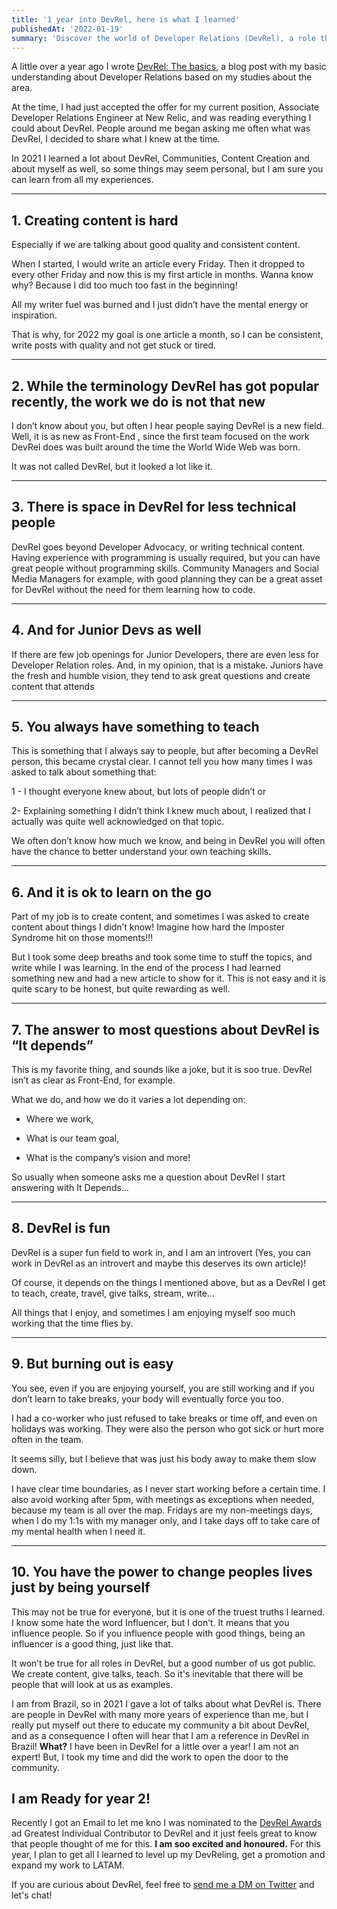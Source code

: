 ```yaml
---
title: '1 year into DevRel, here is what I learned'
publishedAt: '2022-01-19'
summary: 'Discover the world of Developer Relations (DevRel), a role that bridges developers and companies. Learn how DevRel professionals create content, engage with the community, and advocate for better developer experiences.'
---
```



A little over a year ago I wrote [DevRel: The basics](https://pachisblog.vercel.app/blog/devrel-the-basics), a blog post with my basic understanding about Developer Relations based on my studies about the area.

At the time, I had just accepted the offer for my current position, Associate Developer Relations Engineer at New Relic, and was reading everything I could about DevRel. People around me began asking me often what was DevRel, I decided to share what I knew at the time.

In 2021 I learned a lot about DevRel, Communities, Content Creation and about myself as well, so some things may seem personal, but I am sure you can learn from all my experiences.


---

## 1. Creating content is hard

    

Especially if we are talking about good quality and consistent content.

When I started, I would write an article every Friday. Then it dropped to every other Friday and now this is my first article in months. Wanna know why? Because I did too much too fast in the beginning!

All my writer fuel was burned and I just didn’t have the mental energy or inspiration.

That is why, for 2022 my goal is one article a month, so I can be consistent, write posts with quality and not get stuck or tired.

---

## 2. While the terminology DevRel has got popular recently, the work we do is not that new
    

I don’t know about you, but often I hear people saying DevRel is a new field. Well, it is as new as Front-End , since the first team focused on the work DevRel does was built around the time the World Wide Web was born.

It was not called DevRel, but it looked a lot like it.

---

## 3. There is space in DevRel for less technical people
    

DevRel goes beyond Developer Advocacy, or writing technical content. Having experience with programming is usually required, but you can have great people without programming skills. Community Managers and Social Media Managers for example, with good planning they can be a great asset for DevRel without the need for them learning how to code.


---

## 4. And for Junior Devs as well
    

If there are few job openings for Junior Developers, there are even less for Developer Relation roles. And, in my opinion, that is a mistake. Juniors have the fresh and humble vision, they tend to ask great questions and create content that attends


---

## 5. You always have something to teach
    

This is something that I always say to people, but after becoming a DevRel person, this became crystal clear. I cannot tell you how many times I was asked to talk about something that:

1 - I thought everyone knew about, but lots of people didn’t or

2- Explaining something I didn’t think I knew much about, I realized that I actually was quite well acknowledged on that topic.

We often don’t know how much we know, and being in DevRel you will often have the chance to better understand your own teaching skills.



---

## 6. And it is ok to learn on the go
    

Part of my job is to create content, and sometimes I was asked to create content about things I didn’t know! Imagine how hard the Imposter Syndrome hit on those moments!!!

But I took some deep breaths and took some time to stuff the topics, and write while I was learning. In the end of the process I had learned something new and had a new article to show for it. This is not easy and it is quite scary to be honest, but quite rewarding as well.

---

## 7. The answer to most questions about DevRel is “It depends”
    

This is my favorite thing, and sounds like a joke, but it is soo true. DevRel isn’t as clear as Front-End, for example.

What we do, and how we do it varies a lot depending on:

- Where we work,

- What is our team goal,

- What is the company’s vision and more!

So usually when someone asks me a question about DevRel I start answering with It Depends…


---


## 8. DevRel is fun
    

DevRel is a super fun field to work in, and I am an introvert (Yes, you can work in DevRel as an introvert and maybe this deserves its own article)!

Of course, it depends on the things I mentioned above, but as a DevRel I get to teach, create, travel, give talks, stream, write…

All things that I enjoy, and sometimes I am enjoying myself soo much working that the time flies by.


---


## 9. But burning out is easy
    

You see, even if you are enjoying yourself, you are still working and if you don’t learn to take breaks, your body will eventually force you too.

I had a co-worker who just refused to take breaks or time off, and even on holidays was working. They were also the person who got sick or hurt more often in the team.

It seems silly, but I believe that was just his body away to make them slow down.

I have clear time boundaries, as I never start working before a certain time. I also avoid working after 5pm, with meetings as exceptions when needed, because my team is all over the map. Fridays are my non-meetings days, when I do my 1:1s with my manager only, and I take days off to take care of my mental health when I need it.


---


## 10. You have the power to change peoples lives just by being yourself
    

This may not be true for everyone, but it is one of the truest truths I learned. I know some hate the word Influencer, but I don’t. It means that you influence people. So if you influence people with good things, being an influencer is a good thing, just like that.

It won’t be true for all roles in DevRel, but a good number of us got public. We create content, give talks, teach. So it's inevitable that there will be people that will look at us as examples.

I am from Brazil, so in 2021 I gave a lot of talks about what DevRel is. There are people in DevRel with many more years of experience than me, but I really put myself out there to educate my community a bit about DevRel, and as a consequence I often will hear that I am a reference in DevRel in Brazil! **What?** I have been in DevRel for a little over a year! I am not an expert! But, I took my time and did the work to open the door to the community.

## I am Ready for year 2!
Recently I got an Email to let me kno I was nominated to the [DevRel Awards](https://developerrelations.com/announcements/nominations-are-open-for-the-devrel-awards-2022)  ad Greatest Individual Contributor to DevRel and it just feels great to know that people thought of me for this. 
**I am soo excited and honoured.**
For this year, I plan to get all I learned to level up my DevReling, get a promotion and expand my work to LATAM.

If you are curious about DevRel, feel free to [send me a DM on Twitter](https://twitter.com/pachicodes) and let's chat!




